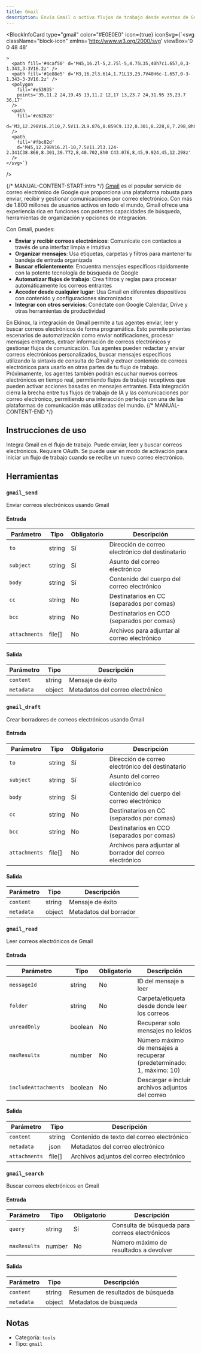 ```yaml
---
title: Gmail
description: Envía Gmail o activa flujos de trabajo desde eventos de Gmail
---
```



<BlockInfoCard 
  type="gmail"
  color="#E0E0E0"
  icon={true}
  iconSvg={`<svg className="block-icon"
      xmlns='http://www.w3.org/2000/svg'
      viewBox='0 0 48 48'
      
      
      
    >
      <path fill='#4caf50' d='M45,16.2l-5,2.75l-5,4.75L35,40h7c1.657,0,3-1.343,3-3V16.2z' />
      <path fill='#1e88e5' d='M3,16.2l3.614,1.71L13,23.7V40H6c-1.657,0-3-1.343-3-3V16.2z' />
      <polygon
        fill='#e53935'
        points='35,11.2 24,19.45 13,11.2 12,17 13,23.7 24,31.95 35,23.7 36,17'
      />
      <path
        fill='#c62828'
        d='M3,12.298V16.2l10,7.5V11.2L9.876,8.859C9.132,8.301,8.228,8,7.298,8h0C4.924,8,3,9.924,3,12.298z'
      />
      <path
        fill='#fbc02d'
        d='M45,12.298V16.2l-10,7.5V11.2l3.124-2.341C38.868,8.301,39.772,8,40.702,8h0 C43.076,8,45,9.924,45,12.298z'
      />
    </svg>`}
/>

{/* MANUAL-CONTENT-START:intro */}
[Gmail](https://gmail.com) es el popular servicio de correo electrónico de Google que proporciona una plataforma robusta para enviar, recibir y gestionar comunicaciones por correo electrónico. Con más de 1.800 millones de usuarios activos en todo el mundo, Gmail ofrece una experiencia rica en funciones con potentes capacidades de búsqueda, herramientas de organización y opciones de integración.

Con Gmail, puedes:

- **Enviar y recibir correos electrónicos**: Comunícate con contactos a través de una interfaz limpia e intuitiva
- **Organizar mensajes**: Usa etiquetas, carpetas y filtros para mantener tu bandeja de entrada organizada
- **Buscar eficientemente**: Encuentra mensajes específicos rápidamente con la potente tecnología de búsqueda de Google
- **Automatizar flujos de trabajo**: Crea filtros y reglas para procesar automáticamente los correos entrantes
- **Acceder desde cualquier lugar**: Usa Gmail en diferentes dispositivos con contenido y configuraciones sincronizados
- **Integrar con otros servicios**: Conéctate con Google Calendar, Drive y otras herramientas de productividad

En Ekinox, la integración de Gmail permite a tus agentes enviar, leer y buscar correos electrónicos de forma programática. Esto permite potentes escenarios de automatización como enviar notificaciones, procesar mensajes entrantes, extraer información de correos electrónicos y gestionar flujos de comunicación. Tus agentes pueden redactar y enviar correos electrónicos personalizados, buscar mensajes específicos utilizando la sintaxis de consulta de Gmail y extraer contenido de correos electrónicos para usarlo en otras partes de tu flujo de trabajo. Próximamente, los agentes también podrán escuchar nuevos correos electrónicos en tiempo real, permitiendo flujos de trabajo receptivos que pueden activar acciones basadas en mensajes entrantes. Esta integración cierra la brecha entre tus flujos de trabajo de IA y las comunicaciones por correo electrónico, permitiendo una interacción perfecta con una de las plataformas de comunicación más utilizadas del mundo.
{/* MANUAL-CONTENT-END */}

## Instrucciones de uso

Integra Gmail en el flujo de trabajo. Puede enviar, leer y buscar correos electrónicos. Requiere OAuth. Se puede usar en modo de activación para iniciar un flujo de trabajo cuando se recibe un nuevo correo electrónico.

## Herramientas

### `gmail_send`

Enviar correos electrónicos usando Gmail

#### Entrada

| Parámetro | Tipo | Obligatorio | Descripción |
| --------- | ---- | -------- | ----------- |
| `to` | string | Sí | Dirección de correo electrónico del destinatario |
| `subject` | string | Sí | Asunto del correo electrónico |
| `body` | string | Sí | Contenido del cuerpo del correo electrónico |
| `cc` | string | No | Destinatarios en CC (separados por comas) |
| `bcc` | string | No | Destinatarios en CCO (separados por comas) |
| `attachments` | file[] | No | Archivos para adjuntar al correo electrónico |

#### Salida

| Parámetro | Tipo | Descripción |
| --------- | ---- | ----------- |
| `content` | string | Mensaje de éxito |
| `metadata` | object | Metadatos del correo electrónico |

### `gmail_draft`

Crear borradores de correos electrónicos usando Gmail

#### Entrada

| Parámetro | Tipo | Obligatorio | Descripción |
| --------- | ---- | -------- | ----------- |
| `to` | string | Sí | Dirección de correo electrónico del destinatario |
| `subject` | string | Sí | Asunto del correo electrónico |
| `body` | string | Sí | Contenido del cuerpo del correo electrónico |
| `cc` | string | No | Destinatarios en CC (separados por comas) |
| `bcc` | string | No | Destinatarios en CCO (separados por comas) |
| `attachments` | file[] | No | Archivos para adjuntar al borrador del correo electrónico |

#### Salida

| Parámetro | Tipo | Descripción |
| --------- | ---- | ----------- |
| `content` | string | Mensaje de éxito |
| `metadata` | object | Metadatos del borrador |

### `gmail_read`

Leer correos electrónicos de Gmail

#### Entrada

| Parámetro | Tipo | Obligatorio | Descripción |
| --------- | ---- | -------- | ----------- |
| `messageId` | string | No | ID del mensaje a leer |
| `folder` | string | No | Carpeta/etiqueta desde donde leer los correos |
| `unreadOnly` | boolean | No | Recuperar solo mensajes no leídos |
| `maxResults` | number | No | Número máximo de mensajes a recuperar \(predeterminado: 1, máximo: 10\) |
| `includeAttachments` | boolean | No | Descargar e incluir archivos adjuntos del correo |

#### Salida

| Parámetro | Tipo | Descripción |
| --------- | ---- | ----------- |
| `content` | string | Contenido de texto del correo electrónico |
| `metadata` | json | Metadatos del correo electrónico |
| `attachments` | file[] | Archivos adjuntos del correo electrónico |

### `gmail_search`

Buscar correos electrónicos en Gmail

#### Entrada

| Parámetro | Tipo | Obligatorio | Descripción |
| --------- | ---- | -------- | ----------- |
| `query` | string | Sí | Consulta de búsqueda para correos electrónicos |
| `maxResults` | number | No | Número máximo de resultados a devolver |

#### Salida

| Parámetro | Tipo | Descripción |
| --------- | ---- | ----------- |
| `content` | string | Resumen de resultados de búsqueda |
| `metadata` | object | Metadatos de búsqueda |

## Notas

- Categoría: `tools`
- Tipo: `gmail`
